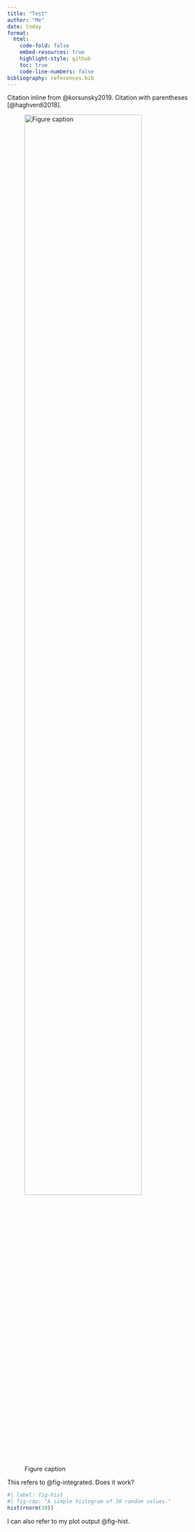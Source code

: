 ```yaml
---
title: "Test"
author: "Me"
date: today
format: 
  html:
    code-fold: false
    embed-resources: true
    highlight-style: github
    toc: true 
    code-line-numbers: false 
bibliography: references.bib
---
```


Citation inline from @korsunsky2019. Citation with parentheses [@haghverdi2018].

![Figure caption](../images/integrated_data_picture.png){width=80% #fig-integrated}

This refers to @fig-integrated. Does it work?


```r
#| label: fig-hist
#| fig-cap: "A simple histogram of 30 random values."
hist(rnorm(30))
```

I can also refer to my plot output @fig-hist.

